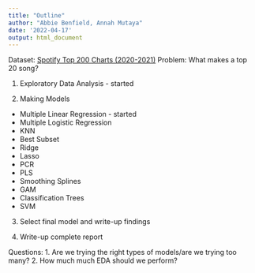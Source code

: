 ```yaml
---
title: "Outline"
author: "Abbie Benfield, Annah Mutaya"
date: '2022-04-17'
output: html_document
---
```


Dataset: [Spotify Top 200 Charts (2020-2021)](https://www.kaggle.com/datasets/sashankpillai/spotify-top-200-charts-20202021)
Problem: What makes a top 20 song?

1. Exploratory Data Analysis - started
  
2. Making Models 
  - Multiple Linear Regression - started
  - Multiple Logistic Regression
  - KNN
  - Best Subset
  - Ridge
  - Lasso
  - PCR
  - PLS
  - Smoothing Splines
  - GAM
  - Classification Trees
  - SVM
  
3. Select final model and write-up findings

4. Write-up complete report

Questions: 
1. Are we trying the right types of models/are we trying too many?
2. How much much EDA should we perform?
